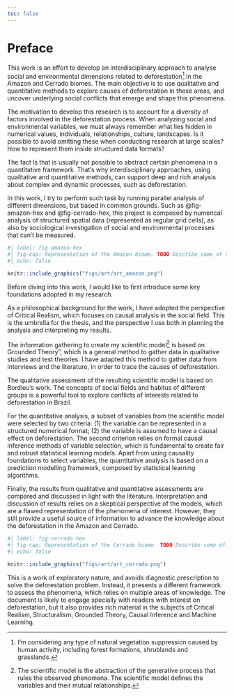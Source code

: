 ```yaml
---
toc: false
---
```


# Preface {.unnumbered}

This work is an effort to develop an interdisciplinary approach to analyse social and environmental dimensions related to deforestation[^index-1] in the Amazon and Cerrado biomes.
The main objective is to use qualitative and quantitative methods to explore causes of deforestation in these areas, and uncover underlying social conflicts that emerge and shape this phenomena.

The motivation to develop this research is to account for a diversity of factors involved in the deforestation process.
When analyzing social and environmental variables, we must always remember what lies hidden in numerical values, individuals, relationships, culture, landscapes.
Is it possible to avoid omitting these when conducting research at large scales?
How to represent them inside structured data formats?

The fact is that is usually not possible to abstract certain phenomena in a quantitative framework.
That's why interdisciplinary approaches, using qualitative and quantitative methods, can support deep and rich analysis about complex and dynamic processes, such as deforestation.

In this work, I try to perform such task by running parallel analysis of different dimensions, but based in common grounds.
Such as @fig-amazon-hex and @fig-cerrado-hex, this project is composed by numerical analysis of structured spatial data (represented as regular grid cells), as also by sociological investigation of social and environmental processes that can't be measured.

```r
#| label: fig-amazon-hex
#| fig-cap: Representation of the Amazon biome. TODO Describe some of the images inside the cells.
#| echo: false

knitr::include_graphics("figs/art/art_amazon.png")

```

Before diving into this work, I would like to first introduce some key foundations adopted in my research.

As a philosophical background for the work, I have adopted the perspective of Critical Realism, which focuses on causal analysis in the social field.
This is the umbrella for the thesis, and the perspective I use both in planning the analysis and interpreting my results.

The information gathering to create my scientific model[^index-2] is based on Grounded Theory", which is a general method to gather data in qualitative studies and test theories. I have adapted this method to gather data from interviews and the literature, in order to trace the causes of deforestation.

The qualitative assessment of the resulting scientific model is based on Bordieu's work.
The concepts of social fields and habitus of different groups is a powerful tool to explore conflicts of interests related to deforestation in Brazil.

For the quantitative analysis, a subset of variables from the scientific model were selected by two criteria: (1) the variable can be represented in a structured numerical format; (2) the variable is assumed to have a causal effect on deforestation.
The second criterion relies on formal causal inference methods of variable selection, which is fundamental to create fair and robust statistical learning models.
Apart from using causality foundations to select variables, the quantitative analysis is based on a prediction modelling framework, composed by statistical learning algorithms.

Finally, the results from qualitative and quantitative assessments are compared and discussed in light with the literature.
Interpretation and discussion of results relies on a skeptical perspective of the models, which are a flawed representation of the phenomena of interest.
However, they still provide a useful source of information to advance the knowledge about the deforestation in the Amazon and Cerrado.

```r
#| label: fig-cerrado-hex
#| fig-cap: Representation of the Cerrado biome. TODO Describe some of the images inside the cells.
#| echo: false

knitr::include_graphics("figs/art/art_cerrado.png")

```

This is a work of exploratory nature, and avoids diagnostic prescription to solve the deforestation problem.
Instead, it presents a different framework to assess the phenomena, which relies on multiple areas of knowledge.
The document is likely to engage specially with readers with interest on deforestation, but it also provides rich material in the subjects of Critical Realism, Structuralism, Grounded Theory, Causal Inference and Machine Learning.

[^index-1]: I'm considering any type of natural vegetation suppression caused by human activity, including forest formations, shrublands and grasslands.

[^index-2]: The scientific model is the abstraction of the generative process that rules the observed phenomena.
    The scientific model defines the variables and their mutual relationships.
